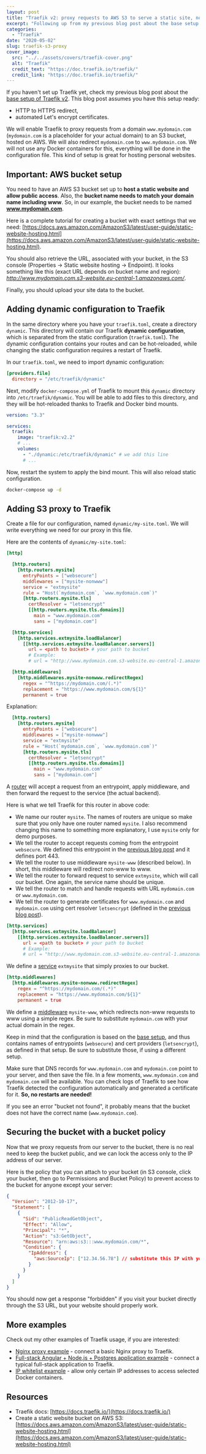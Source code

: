 ```yaml
---
layout: post
title: "Traefik v2: proxy requests to AWS S3 to serve a static site, non-www to www redirect"
excerpt: "Following up from my previous blog post about the base setup of Traefik v2, I will now show how easy it is to set up Traefik as a reverse proxy to an AWS S3 bucket and redirect www to non-www."
categories:
  - "Traefik"
date: "2020-05-02"
slug: traefik-s3-proxy
cover_image:
  src: "../../assets/covers/traefik-cover.png"
  alt: "Traefik"
  credit_text: "https://doc.traefik.io/traefik/"
  credit_link: "https://doc.traefik.io/traefik/"
---
```


If you haven't set up Traefik yet, check my previous blog post about the [base setup of Traefik v2](/blog/traefik-basic-setup). This blog post assumes you have this setup ready:

- HTTP to HTTPS redirect,
- automated Let's encrypt certificates.

We will enable Traefik to proxy requests from a domain `www.mydomain.com` (`mydomain.com` is a placeholder for your actual domain) to an S3 bucket, hosted on AWS. We will also redirect `mydomain.com` to `www.mydomain.com`. We will not use any Docker containers for this, everything will be done in the configuration file. This kind of setup is great for hosting personal websites.

## Important: AWS bucket setup

You need to have an AWS S3 bucket set up to **host a static website and allow public access**. Also, the **bucket name needs to match your domain name including www**. So, in our example, the bucket needs to be named **www.mydomain.com**.

Here is a complete tutorial for creating a bucket with exact settings that we need: [https://docs.aws.amazon.com/AmazonS3/latest/user-guide/static-website-hosting.html](https://docs.aws.amazon.com/AmazonS3/latest/user-guide/static-website-hosting.html).

You should also retrieve the URL, associated with your bucket, in the S3 console (Properties -> Static website hosting -> Endpoint). It looks something like this (exact URL depends on bucket name and region): _http://www.mydomain.com.s3-website.eu-central-1.amazonaws.com/_.

Finally, you should upload your site data to the bucket.

## Adding dynamic configuration to Traefik

In the same directory where you have your `traefik.toml`, create a directory `dynamic`. This directory will contain our Traefik **dynamic configuration**, which is separated from the static configuration (`traefik.toml`). The dynamic configuration contains your routes and can be hot-reloaded, while changing the static configuration requires a restart of Traefik.

In our `traefik.toml`, we need to import dynamic configuration:

```toml
[providers.file]
  directory = "/etc/traefik/dynamic"
```

Next, modify `docker-compose.yml` of Traefik to mount this `dynamic` directory into `/etc/traefik/dynamic`. You will be able to add files to this directory, and they will be hot-reloaded thanks to Traefik and Docker bind mounts.

```yaml
version: "3.3"

services:
  traefik:
    image: "traefik:v2.2"
    # ...
    volumes:
      - "./dynamic:/etc/traefik/dynamic" # we add this line
      # ...
```

Now, restart the system to apply the bind mount. This will also reload static configuration.

```bash
docker-compose up -d
```

<p></p>

## Adding S3 proxy to Traefik

Create a file for our configuration, named `dynamic/my-site.toml`. We will write everything we need for our proxy in this file.

Here are the contents of `dynamic/my-site.toml`:

```toml
[http]

  [http.routers]
    [http.routers.mysite]
      entryPoints = ["websecure"]
      middlewares = ["mysite-nonwww"]
      service = "extmysite"
      rule = "Host(`mydomain.com`, `www.mydomain.com`)"
      [http.routers.mysite.tls]
        certResolver = "letsencrypt"
        [[http.routers.mysite.tls.domains]]
          main = "www.mydomain.com"
          sans = ["mydomain.com"]

  [http.services]
    [http.services.extmysite.loadBalancer]
      [[http.services.extmysite.loadBalancer.servers]]
        url = <path to bucket> # your path to bucket
        # Example:
        # url = "http://www.mydomain.com.s3-website.eu-central-1.amazonaws.com/"

  [http.middlewares]
    [http.middlewares.mysite-nonwww.redirectRegex]
      regex = "^https://mydomain.com/(.*)"
      replacement = "https://www.mydomain.com/${1}"
      permanent = true
```

Explanation:

```toml
  [http.routers]
    [http.routers.mysite]
      entryPoints = ["websecure"]
      middlewares = ["mysite-nonwww"]
      service = "extmysite"
      rule = "Host(`mydomain.com`, `www.mydomain.com`)"
      [http.routers.mysite.tls]
        certResolver = "letsencrypt"
        [[http.routers.mysite.tls.domains]]
          main = "www.mydomain.com"
          sans = ["mydomain.com"]
```

A [router](https://docs.traefik.io/routing/routers/) will accept a request from an entrypoint, apply middleware, and then forward the request to the service (the actual backend).

Here is what we tell Traefik for this router in above code:

- We name our router `mysite`. The names of routers are unique so make sure that you only have one router named `mysite`. I also recommend changing this name to something more explanatory, I use `mysite` only for demo purposes.
- We tell the router to accept requests coming from the entrypoint `websecure`. We defined this entrypoint in the [previous blog post](/blog/traefik-basic-setup) and it defines port 443.
- We tell the router to use middleware `mysite-www` (described below). In short, this middleware will redirect non-www to www.
- We tell the router to forward request to service `extmysite`, which will call our bucket. One again, the service name should be unique.
- We tell the router to match and handle requests with URL `mydomain.com` or `www.mydomain.com`.
- We tell the router to generate certificates for `www.mydomain.com` and `mydomain.com` using cert resolver `letsencrypt` (defined in the [previous blog post](/blog/traefik-basic-setup)).

<p></p>

```toml
[http.services]
  [http.services.extmysite.loadBalancer]
    [[http.services.extmysite.loadBalancer.servers]]
      url = <path to bucket> # your path to bucket
      # Example:
      # url = "http://www.mydomain.com.s3-website.eu-central-1.amazonaws.com/"
```

We define a [service](https://docs.traefik.io/routing/services/) `extmysite` that simply proxies to our bucket.

```toml
[http.middlewares]
  [http.middlewares.mysite-nonwww.redirectRegex]
    regex = "^https://mydomain.com/(.*)"
    replacement = "https://www.mydomain.com/${1}"
    permanent = true
```

We define a [middleware](https://docs.traefik.io/middlewares/overview/) `mysite-www`, which redirects non-www requests to www using a simple regex. Be sure to substitute `mydomain.com` with your actual domain in the regex.

Keep in mind that the configuration is based on the [base setup](/blog/traefik-basic-setup), and thus contains names of entrypoints (`websecure`) and cert providers (`letsencrypt`), as defined in that setup. Be sure to substitute those, if using a different setup.

Make sure that DNS records for `www.mydomain.com` and `mydomain.com` point to your server, and then save the file. In a few moments, `www.mydomain.com` and `mydomain.com` will be available. You can check logs of Traefik to see how Traefik detected the configuration automatically and generated a certificate for it. **So, no restarts are needed!**

If you see an error "bucket not found", it probably means that the bucket does not have the correct name (`www.mydomain.com`).

## Securing the bucket with a bucket policy

Now that we proxy requests from our server to the bucket, there is no real need to keep the bucket public, and we can lock the access only to the IP address of our server.

Here is the policy that you can attach to your bucket (in S3 console, click your bucket, then go to Permissions and Bucket Policy) to prevent access to the bucket for anyone except your server:

```json
{
  "Version": "2012-10-17",
  "Statement": [
    {
      "Sid": "PublicReadGetObject",
      "Effect": "Allow",
      "Principal": "*",
      "Action": "s3:GetObject",
      "Resource": "arn:aws:s3:::www.mydomain.com/*",
      "Condition": {
        "IpAddress": {
          "aws:SourceIp": ["12.34.56.78"] // substitute this IP with your server IP
        }
      }
    }
  ]
}
```

You should now get a response "forbidden" if you visit your bucket directly through the S3 URL, but your website should properly work.

## More examples

Check out my other examples of Traefik usage, if you are interested:

- [Nginx proxy example](/blog/traefik-nginx-proxy) - connect a basic Nginx proxy to Traefik.
- [Full-stack Angular + Node.js + Postgres application example](/blog/traefik-nodejs-api-and-db) - connect a typical full-stack application to Traefik.
- [IP whitelist example](/blog/traefik-ip-whitelist) - allow only certain IP addresses to access selected Docker containers.

<p></p>

## Resources

- Traefik docs: [https://docs.traefik.io/](https://docs.traefik.io/)
- Create a static website bucket on AWS S3: [https://docs.aws.amazon.com/AmazonS3/latest/user-guide/static-website-hosting.html](https://docs.aws.amazon.com/AmazonS3/latest/user-guide/static-website-hosting.html)
